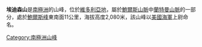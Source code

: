 {{coord|71|49|S|163|35|E|source:GNIS|display=title}}

'''埃迪森山'''是[[南極洲|南極洲]]的山峰，位於[[維多利亞地|維多利亞地]]，屬於[[鮑爾斯山脈|鮑爾斯山脈]]中[[蘭特曼山脈|蘭特曼山脈]]的一部分，處於[[鮑爾斯峰|鮑爾斯峰]]東南面11公里，海拔高度2,080米，該山峰以[[美國海軍|美國海軍]]上尉命名。


{{Antarctica-geo-stub}}
[[Category:南極洲山峰|Category:南極洲山峰]]